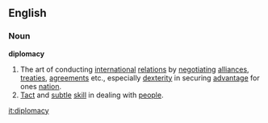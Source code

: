 ==English==
===Noun===
'''diplomacy'''
# The art of conducting [[international]] [[relation]]s by [[negotiate|negotiating]] [[alliance]]s, [[treaty|treaties]], [[agreement]]s etc., especially [[dexterity]] in securing [[advantage]] for ones [[nation]].
# [[Tact]] and [[subtle]] [[skill]] in dealing with [[people]].

[[it:diplomacy]]